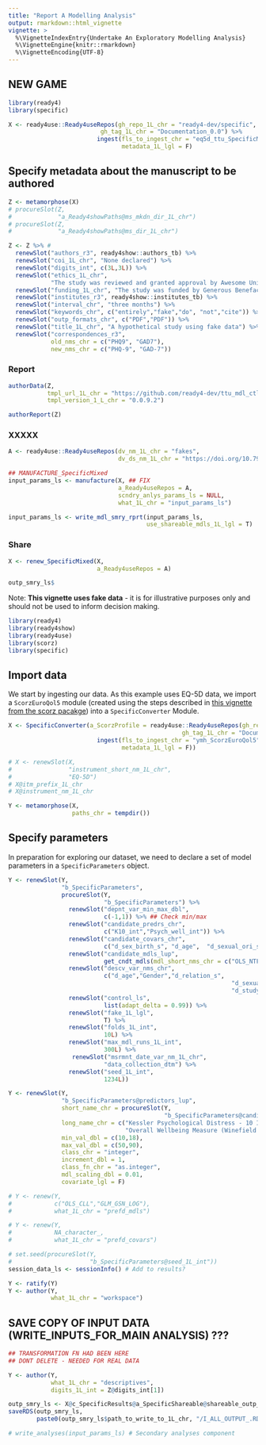 ```yaml
---
title: "Report A Modelling Analysis"
output: rmarkdown::html_vignette
vignette: >
  %\VignetteIndexEntry{Undertake An Exploratory Modelling Analysis}
  %\VignetteEngine{knitr::rmarkdown}
  %\VignetteEncoding{UTF-8}
---
```


## NEW GAME
```r
library(ready4)
library(specific)
```

```r
X <- ready4use::Ready4useRepos(gh_repo_1L_chr = "ready4-dev/specific", 
                          gh_tag_1L_chr = "Documentation_0.0") %>%
                         ingest(fls_to_ingest_chr = "eq5d_ttu_SpecificMixed",
                                metadata_1L_lgl = F)
```

## Specify metadata about the manuscript to be authored
```r
Z <- metamorphose(X)
# procureSlot(Z,
#             "a_Ready4showPaths@ms_mkdn_dir_1L_chr")
# procureSlot(Z,
#             "a_Ready4showPaths@ms_dir_1L_chr")
```
<!-- Move this to later -->
```r
Z <- Z %>% # 
  renewSlot("authors_r3", ready4show::authors_tb) %>%
  renewSlot("coi_1L_chr", "None declared") %>%
  renewSlot("digits_int", c(3L,3L)) %>%
  renewSlot("ethics_1L_chr", 
            "The study was reviewed and granted approval by Awesome University's Human Research Ethics Committee (1111111.1).") %>%
  renewSlot("funding_1L_chr", "The study was funded by Generous Benefactor.") %>%
  renewSlot("institutes_r3", ready4show::institutes_tb) %>%
  renewSlot("interval_chr", "three months") %>%
  renewSlot("keywords_chr", c("entirely","fake","do", "not","cite")) %>%
  renewSlot("outp_formats_chr", c("PDF","PDF")) %>%
  renewSlot("title_1L_chr", "A hypothetical study using fake data") %>%
  renewSlot("correspondences_r3",
            old_nms_chr = c("PHQ9", "GAD7"),
            new_nms_chr = c("PHQ-9", "GAD-7"))
```
### Report

```r
authorData(Z,
           tmpl_url_1L_chr = "https://github.com/ready4-dev/ttu_mdl_ctlg",
           tmpl_version_1_L_chr = "0.0.9.2")
```
```r
authorReport(Z)
```

### XXXXX
```r
A <- ready4use::Ready4useRepos(dv_nm_1L_chr = "fakes",
                               dv_ds_nm_1L_chr = "https://doi.org/10.7910/DVN/GW7ZKC")
```
```r
## MANUFACTURE_SpecificMixed
input_params_ls <- manufacture(X, ## FIX
                               a_Ready4useRepos = A,
                               scndry_anlys_params_ls = NULL,
                               what_1L_chr = "input_params_ls")
```
```r
input_params_ls <- write_mdl_smry_rprt(input_params_ls,
                                       use_shareable_mdls_1L_lgl = T)
```

### Share

```r
X <- renew_SpecificMixed(X,
                         a_Ready4useRepos = A)
```


```r
outp_smry_ls$
```



Note: **This vignette uses fake data** - it is for illustrative purposes only and should not be used to inform decision making.

```r
library(ready4)
library(ready4show)
library(ready4use)
library(scorz)
library(specific)
```

## Import data

We start by ingesting our data. As this example uses EQ-5D data, we import a `ScorzEuroQol5` module (created using the steps described in [this vignette from the scorz pacakge](https://ready4-dev.github.io/scorz/articles/V_02.html))    into a `SpecificConverter` Module.

```r
X <- SpecificConverter(a_ScorzProfile = ready4use::Ready4useRepos(gh_repo_1L_chr = "ready4-dev/scorz", 
                                                 gh_tag_1L_chr = "Documentation_0.0") %>%
                         ingest(fls_to_ingest_chr = "ymh_ScorzEuroQol5",
                                metadata_1L_lgl = F))
```

```r
# X <- renewSlot(X,
#                "instrument_short_nm_1L_chr",
#                "EQ-5D")
# X@itm_prefix_1L_chr
# X@instrument_nm_1L_chr
```
```r
Y <- metamorphose(X,
                  paths_chr = tempdir())
```

## Specify parameters

In preparation for exploring our dataset, we need to declare a set of model parameters in a `SpecificParameters` object. 

```r
Y <- renewSlot(Y,
               "b_SpecificParameters",
               procureSlot(Y,
                           "b_SpecificParameters") %>%
                 renewSlot("depnt_var_min_max_dbl",
                           c(-1,1)) %>% ## Check min/max
                 renewSlot("candidate_predrs_chr",
                           c("K10_int","Psych_well_int")) %>%
                 renewSlot("candidate_covars_chr",
                           c("d_sex_birth_s", "d_age",  "d_sexual_ori_s", "d_studying_working")) %>%
                 renewSlot("candidate_mdls_lup",
                           get_cndt_mdls(mdl_short_nms_chr = c("OLS_NTF","OLS_CLL","GLM_GSN_LOG"))) %>%
                 renewSlot("descv_var_nms_chr",
                           c("d_age","Gender","d_relation_s",
                                                               "d_sexual_ori_s", "Region",
                                                               "d_studying_working")) %>% 
                 renewSlot("control_ls",
                           list(adapt_delta = 0.99)) %>%
                 renewSlot("fake_1L_lgl",
                           T) %>%
                 renewSlot("folds_1L_int",
                           10L) %>%
                 renewSlot("max_mdl_runs_1L_int",
                           300L) %>%
                  renewSlot("msrmnt_date_var_nm_1L_chr",
                           "data_collection_dtm") %>%
                 renewSlot("seed_1L_int",
                           1234L)) 
```

```r
Y <- renewSlot(Y, 
               "b_SpecificParameters@predictors_lup", 
               short_name_chr = procureSlot(Y,
                                            "b_SpecificParameters@candidate_predrs_chr"),
               long_name_chr = c("Kessler Psychological Distress - 10 Item Total Score",
                                 "Overall Wellbeing Measure (Winefield et al. 2012)"),
               min_val_dbl = c(10,18),
               max_val_dbl = c(50,90),
               class_chr = "integer",
               increment_dbl = 1,
               class_fn_chr = "as.integer",
               mdl_scaling_dbl = 0.01,
               covariate_lgl = F)
```


```r
# Y <- renew(Y,
#            c("OLS_CLL","GLM_GSN_LOG"),
#            what_1L_chr = "prefd_mdls")
```
```r
# Y <- renew(Y,
#            NA_character_,
#            what_1L_chr = "prefd_covars")
```
```r
# set.seed(procureSlot(Y,
#                      "b_SpecificParameters@seed_1L_int"))
session_data_ls <- sessionInfo() # Add to results?
```

```r
Y <- ratify(Y)
Y <- author(Y,
            what_1L_chr = "workspace")
```

## SAVE COPY OF INPUT DATA (WRITE_INPUTS_FOR_MAIN ANALYSIS) ???
```r
## TRANSFORMATION FN HAD BEEN HERE
## DONT DELETE - NEEDED FOR REAL DATA
```

```r
Y <- author(Y,
            what_1L_chr = "descriptives",
            digits_1L_int = Z@digits_int[1])

```



```r
outp_smry_ls <- X@c_SpecificResults@a_SpecificShareable@shareable_outp_ls
saveRDS(outp_smry_ls, 
        paste0(outp_smry_ls$path_to_write_to_1L_chr, "/I_ALL_OUTPUT_.RDS"))
```

```r
# write_analyses(input_params_ls) # Secondary analyses component

```

